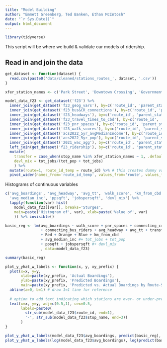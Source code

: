 ```yaml
---
title: "Model Building"
author: "Emmett Greenberg, Ted Banken, Ethan McIntosh"
date: "`r Sys.Date()`"
output: html_document
---
```


```r
library(tidyverse)
```

This script will be where we build & validate our models of ridership.

## Read in and join the data

```r
get_dataset <- function(dataset) {
  read.csv(paste0('data/cleaned/stations_routes_', dataset, '.csv'))
}

xfer_station_names <- c('Park Street', 'Downtown Crossing', 'Government Center', 'State')

model_data_f23 <- get_dataset('f23') %>%
  inner_join(get_dataset('f23_geog_vars'), by=c('route_id', 'parent_station')) %>%
  inner_join(get_dataset('f23_bus&CR_connections'), by=c('route_id', 'parent_station')) %>%
  inner_join(get_dataset('f23_headways'), by=c('route_id', 'parent_station')) %>%
  inner_join(get_dataset('f23_travel_times_to_cbd'), by=c('route_id', 'parent_station')) %>%
  inner_join(get_dataset('f23_pnr_spaces'), by=c('route_id', 'parent_station')) %>%
  inner_join(get_dataset('f23_walk_scores'), by=c('route_id', 'parent_station')) %>%
  inner_join(get_dataset('acs2022_5yr_avgMedianIncome'), by=c('route_id', 'parent_station')) %>%
  inner_join(get_dataset('acs2022_5yr_pop'), by=c('route_id', 'parent_station')) %>%
  inner_join(get_dataset('2021_wac_agg'), by=c('route_id', 'parent_station')) %>%
  left_join(get_dataset('f23_ridership'), by=c('route_id', 'parent_station')) %>%
  mutate(
    transfer = case_when(stop_name %in% xfer_station_names ~ 1, .default=0),
    devl_mix = tot_jobs/(tot_pop + tot_jobs)
    ) %>%
  mutate(route=1, route_id_temp = route_id) %>% # this creates dummy variables for each route
  pivot_wider(names_from='route_id_temp', values_from='route', values_fill=0)
```

Histograms of continuous variables
```r
c('avg_boardings', 'avg_headway', 'avg_tt', 'walk_score', 'km_from_cbd',  
  'avg_median_inc', 'ppsqft', 'jobspersqft', 'devl_mix') %>% 
  lapply(function(var) hist(
    model_data_f23[[var]], breaks='Sturges', 
    main=paste('Histogram of', var), xlab=paste('Value of', var)
    )) %>% invisible()
```

```r
basic_reg <- lm(avg_boardings ~ walk_score + pnr_spaces + connecting_cr_routes
                + connecting_bus_riders + avg_headway + avg_tt + transfer
                + Red + Orange + Blue + km_from_cbd
                + avg_median_inc #+ tot_jobs + tot_pop 
                + ppsqft + jobspersqft #+ devl_mix
                , data=model_data_f23)

summary(basic_reg)
```

```r
plot_y_yhat_w_labels <- function(x, y, xy_prefix) {
  plot(x=x, y=y,
       xlab=paste(xy_prefix, 'Actual Boardings'),
       ylab=paste(xy_prefix, 'Predicted Boardings'),
       main=paste(xy_prefix, 'Predicted vs. Actual Boardings by Route-Station'))
  abline(a=0, b=1) # draw 1=1 line for reference
  
  # option to add text indicating which stations are over- or under-predicted
  text(x=x, y=y, adj=c(0.5,1), cex=0.5,
       labels=paste0(
         str_sub(model_data_f23$route_id, end=1), 
         '-', str_sub(model_data_f23$stop_name, end=3))
       )
}

plot_y_yhat_w_labels(model_data_f23$avg_boardings, predict(basic_reg), '')
plot_y_yhat_w_labels(log(model_data_f23$avg_boardings), log(predict(basic_reg)), 'Logged')
```

```r

```

